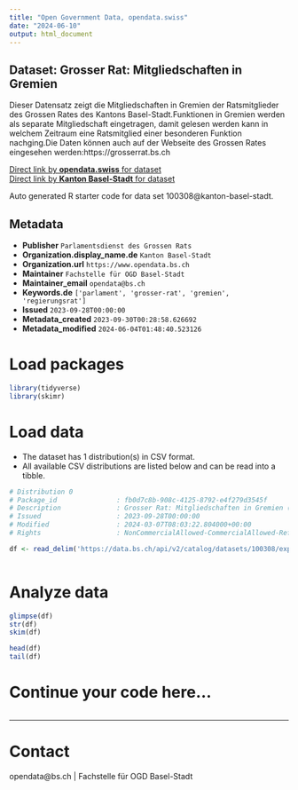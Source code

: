 ```yaml
---
title: "Open Government Data, opendata.swiss"
date: "2024-06-10"
output: html_document
---
```


## Dataset: Grosser Rat: Mitgliedschaften in Gremien

Dieser Datensatz zeigt die Mitgliedschaften in Gremien der Ratsmitglieder des Grossen Rates des Kantons Basel-Stadt.Funktionen in Gremien werden als separate Mitgliedschaft eingetragen, damit gelesen werden kann in welchem Zeitraum eine Ratsmitglied einer besonderen Funktion nachging.Die Daten können auch auf der Webseite des Grossen Rates eingesehen werden:https://grosserrat.bs.ch

[Direct link by **opendata.swiss** for dataset](https://opendata.swiss/de/dataset/grosser-rat-mitgliedschaften-in-gremien)<br>
[Direct link by **Kanton Basel-Stadt** for dataset](https://data.bs.ch/explore/dataset/100308/)

Auto generated R starter code for data set 100308@kanton-basel-stadt.

## Metadata

- **Publisher** `Parlamentsdienst des Grossen Rats`
- **Organization.display_name.de** `Kanton Basel-Stadt`
- **Organization.url** `https://www.opendata.bs.ch`
- **Maintainer** `Fachstelle für OGD Basel-Stadt`
- **Maintainer_email** `opendata@bs.ch`
- **Keywords.de** `['parlament', 'grosser-rat', 'gremien', 'regierungsrat']`
- **Issued** `2023-09-28T00:00:00`
- **Metadata_created** `2023-09-30T00:28:58.626692`
- **Metadata_modified** `2024-06-04T01:48:40.523126`


# Load packages

```r

library(tidyverse)
library(skimr)

```

# Load data

-   The dataset has 1 distribution(s) in CSV format.
-   All available CSV distributions are listed below and can be read into a tibble.

```r

# Distribution 0
# Package_id               : fb0d7c8b-908c-4125-8792-e4f279d3545f
# Description              : Grosser Rat: Mitgliedschaften in Gremien (csv)
# Issued                   : 2023-09-28T00:00:00
# Modified                 : 2024-03-07T08:03:22.804000+00:00
# Rights                   : NonCommercialAllowed-CommercialAllowed-ReferenceRequired

df <- read_delim('https://data.bs.ch/api/v2/catalog/datasets/100308/exports/csv')



```

# Analyze data

```r

glimpse(df)
str(df)
skim(df)

head(df)
tail(df)

```

# Continue your code here...

```r

```

------------------------------------------------------------------------

# Contact

opendata@bs.ch | Fachstelle für OGD Basel-Stadt
